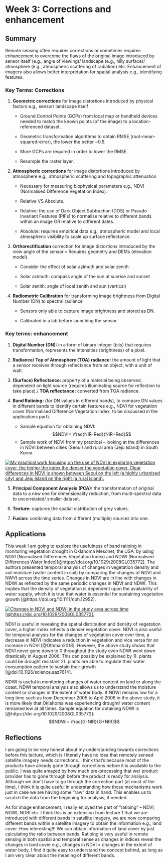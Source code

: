 # Week 3: Corrections and enhancement

## Summary

Remote sensing often requires corrections or sometimes requires enhancement to overcome the flaws of the original image introduced by sensor itself (e.g., angle of viewing)/ landscape (e.g., hilly surface)/ atmosphere (e.g., atmospheric scattering of radiation) etc. Enhancement of imagery also allows better interpretation for spatial analysis e.g., identifying features.

### Key Terms: Corrections

1.  **Geometric corrections** for image distortions introduced by physical factors e.g., sensor/ landscape itself

    -   Ground Control Points (GCPs) from local map or handheld devices needed to match the known points (of the image) to a location-referenced dataset.

    -   Geometric transformation algorithms to obtain RMSE (root-mean-squared-error), the lower the better \~0.5.

    -   More GCPs are required in order to lower the RMSE.

    -   Resample the raster layer.

2.  **Atmospheric corrections** for image distortions introduced by atmosphere e.g., atmospheric scattering and topographic attenuation

    -   Necessary for measuring biophysical parameters e.g., NDVI (Normalised Difference Vegetation Index).

    -   Relative VS Absolute.

    -   Relative: the use of Dark Object Subtraction (DOS) or Pseudo-invariant Features (PIFs) to normalise relative to different bands within an image OR relative to different dates.

    -   Absolute: requires empirical data e.g., atmospheric model and local atmospheric visibility to scale up surface reflectance.

3.  **Orthorectification** correction for image distortions introduced by the view angle of the sensor • Requires geometry and DEMs (elevation model).

    -   Consider the effect of solar azimuth and solar zenith.

    -   Solar azimuth: compass angle of the sun at sunrise and sunset

    -   Solar zenith: angle of local zenith and sun (vertical)

4.  **Radiometric Calibration** for transforming image brightness from Digital Number (DN) to spectral radiance

    -   Sensors only able to capture image brightness and stored as DN.

    -   Calibrated in a lab before launching the sensor.

### Key terms: enhancement

1.  **Digital Number (DN):** in a form of binary integer (bits) that requires transformation, represents the intensities (brightness) of a pixel.

2.  **Radiance/ Top of Atmosphere (TOA) radiance:** the amount of light that a sensor receives through reflectance from an object, with a unit of watt.

3.  **(Surface) Reflectance:** property of a material being observed, dependent on light source (requires illuminating source for reflection to take place)./ **TOA reflectance:** converted from TOA radiance.

4.  **Band Ratioing:** (for DN values in different bands), to compare DN values in different bands to identify certain features e.g., NDVI for vegetation cover (Normalised Difference Vegetation Index, to be discussed in the applications part).

    -   Sample equation for obtaining NDVI: $$NDVI= \frac{NIR-Red}{NIR+Red}$$
    -   Sample work of NDVI from my practical -- looking at the differences in NDVI between cities (Seoul) and rural area (Jeju Island) in South Korea.

[![My practical work focusing on the use of NDVI in exploring vegetation cover, the higher the index the denser the vegetation cover. Clear differences in NDVI is shown between Seoul on the left (a highly urbanised city) and Jeju Island on the right (a rural island).](images/NDVI.jpg){fig-align="center"}](NDVI-Korea)

5.  **Principal Component Analysis (PCA):** the transformation of original data to a new one for dimensionality reduction, from multi-spectral data to uncorrelated/ smaller dataset.

6.  **Texture:** captures the spatial distribution of grey values.

7.  **Fusion:** combining data from different (multiple) sources into one.

## Applications

This week I am going to explore the usefulness of band ratioing in monitoring vegetation drought in Oklahoma Mesonet, the USA, by using NDVI (Normalised Differences Vegetation Index) and NDWI (Normalised Differences Water Index)[@https://doi.org/10.1029/2008GL035772]. The authors presented temporal analysis of changes in vegetation density and soil moisture (water content in soil) by comparing the changes of NDVI and NWVI across the time series. Changes in NDVI are in line with changes in NDWI as reflected by the same periodic changes in NDVI and NDWI. This implies that the density of vegetation is dependent upon the availability of water supply, which it is true that water is essential for sustaining vegetation growth [@https://doi.org/10.1111/nph.12952].

[![Changes in NDVI and NDWI in the study area across time [@https://doi.org/10.1029/2008GL035772].](images/NDVINDWI.png){fig-align="center"}](oklahoma-NDVI-NDWI)

NDVI is useful in revealing the spatial distribution and density of vegetation cover, a higher index reflects a denser vegetation cover. NDVI is also useful for temporal analysis for the changes of vegetation cover over time, a decrease in NDVI indicates a reduction in vegetation and vice versa for an increase in NDVI [@Othman2018]. However, the above study shows that NDVI never gone down to 0 throughout the study even NDWI went down drastically in August 2006. This can possibly be explained by 1). plants could be drought resistant 2). plants are able to regulate their water consumption pattern to sustain their growth [@doi:10.1126/science.aaz7614].

NDWI is useful in monitoring changes of water content on land or along the coast. NDWI temporal analysis also allows us to understand the moisture content or changes in the extent of water body. If NDWI remains low for a long time such as from December 2005 to April 2006 in the above study, it is more likely that Oklahoma was experiencing drought/ water content remained low at all times. Sample equation for obtaining NDWI is [@https://doi.org/10.1029/2008GL035772]: $$NDWI= \frac{G-NIR}{G+NIR}$$

## Reflections

I am going to be very honest about my understanding towards corrections before this lecture, which is I literally have no idea that remotely sensed satellite imagery needs corrections. I think that's because most of the products have already gone through corrections before it is available to the public. I was quite amazed by how much pre-processing that we/ product provider has to gone through before the product is ready for analysis. Although we don't have to go through the correction part (at most of the time), I think it is quite useful in understanding how those mechanisms work just in case we are having some "raw" data in hand. This enables us to scratch the data from the beginning for analysis, if needed.

As for image enhancement, I really enjoyed the part of "ratioing" -- NDVI, NDWI, NDBI etc. I think this is an extension from lecture 1 that we are introduced with different bands in satellite imagery, we are now comparing different bands within a satellite imagery to obtain the information e.g., land cover. How interesting!!! We can obtain information of land cover by just calculating the ratio between bands. Ratioing is very useful in remote sensing in both spatial and temporal sense as changes in indices reveal the changes in land cover e.g., changes in NDVI = changes in the extent of water body. I find it quite easy to understand the concept behind, as long as I am very clear about the meaning of different bands.
